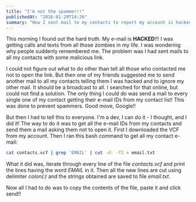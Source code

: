 ```yaml
---
title: "I'm not the spammer!!"
publishedAt: "2016-01-29T14:26"
summary: "How I sent mail to my contacts to report my account is hacked!"
---
```


This morning I found out the hard truth. My e-mail is **HACKED**!!!
I was getting calls and texts from all those zombies in my life. I was wondering why people suddenly remembered me. 
The problem was I had sent mails to all my contacts with some malicious link.

I could not figure out what to do other than tell all those who contacted me not to open the link. 
But then one of my friends suggested me to send another mail to all my contacts telling them I was hacked and to ignore my other mail. 
It should be a broadcast to all. I searched for that online, but could not find a solution. 
The only thing I could do was send a mail to every single one of my contact getting their e-mail IDs from my contact list! 
This was done to prevent spammers. Good move, Google!!

But then I had to tell this to everyone. I'm a dev, I can do it - I thought, and I did it! 
The way to do it was to get all the e-mail IDs from my contacts and send them a mail asking them not to open it. 
First I downloaded the VCF from my account. Then I ran this bash command to get all my contact e-mail:
```bash
cat contacts.vcf | grep 'EMAIL' | cut -d: -f2 > email.txt
```

What it did was, iterate through every line of the file *contacts.vcf* and print the lines having the word *EMAIL* in it. 
Then all the new lines are cut using delimiter *colon(:)* and the strings obtained are saved to file *email.txt*.

Now all I had to do was to copy the contents of the file, paste it and click send!!
